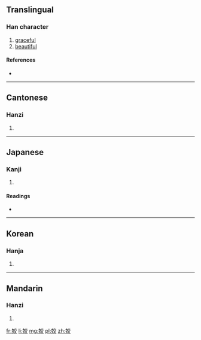 ==Translingual==

===Han character===
{{Han char|rn=38|rad=女|as=06|sn=9|four=4044<sub>8</sub>|canj=女卜金大 (VYCK)|ids=⿰[[女]][[交]]}}

# [[graceful]]
# [[beautiful]]

====References====
* {{Han ref|kx=0260.060|dkj=06214|dj=0526.060|hdz=21047.050|uh=59E3|ud=23011|bh=ABBB|bd=43963}}

----

==Cantonese==

===Hanzi===
{{yue-hanzi|jyut=|y=gaau2}}

# {{defn|lang=yue|sort=女06}}

----

==Japanese==

===Kanji===
{{ja-kanji|grade=|rs=女06}}

# {{defn|lang=ja|sort=女06}}

====Readings====
* {{ja-readings|on=[[こう]] (kō), [[けう]] (keu), [[げう]] (geu)|kun=[[みめよい]] (mimeyoi), [[うつくしい]] (utsukushii), [[いさぎよい]] (isagiyoi)}}

----

==Korean==

===Hanja===
{{ko-hanja|hangeul=교|rv=gyo|mr=kyo}}

# {{defn|lang=ko|sort=女06}}

----

==Mandarin==

===Hanzi===
{{cmn-hanzi|pin=[[jiāo]] ([[jiao1]])|wg=chiao<sup>1</sup>}}

# {{defn|lang=cmn|sort=女06}}

[[fr:姣]]
[[li:姣]]
[[mg:姣]]
[[pl:姣]]
[[zh:姣]]